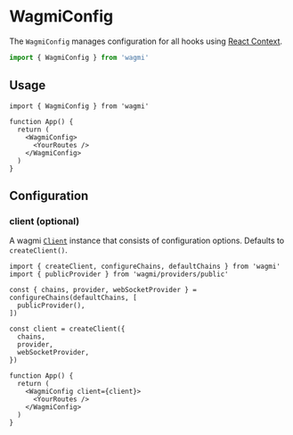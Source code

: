 # WagmiConfig

The `WagmiConfig` manages configuration for all hooks using [React Context](https://reactjs.org/docs/context.html).

```ts
import { WagmiConfig } from 'wagmi'
```

## Usage

```tsx
import { WagmiConfig } from 'wagmi'

function App() {
  return (
    <WagmiConfig>
      <YourRoutes />
    </WagmiConfig>
  )
}
```

## Configuration

### client (optional)

A wagmi [`Client`](/docs/client) instance that consists of configuration options. Defaults to `createClient()`.

```tsx {8-12,16}
import { createClient, configureChains, defaultChains } from 'wagmi'
import { publicProvider } from 'wagmi/providers/public'

const { chains, provider, webSocketProvider } = configureChains(defaultChains, [
  publicProvider(),
])

const client = createClient({
  chains,
  provider,
  webSocketProvider,
})

function App() {
  return (
    <WagmiConfig client={client}>
      <YourRoutes />
    </WagmiConfig>
  )
}
```
